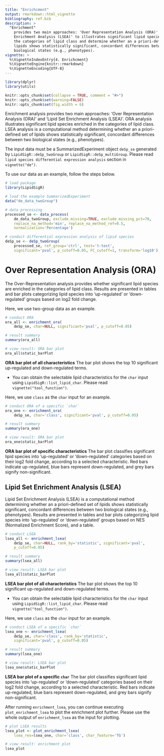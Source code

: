 ```yaml
---
title: "Enrichcment"
output: rmarkdown::html_vignette
bibliography: ref.bib 
description: >
  "Enrichment" 
    provides two main approaches: 'Over Representation Analysis (ORA)' and 'Lipid Set 
    Enrichment Analysis (LSEA)' to illustrates significant lipid species enriched in 
    the categories of lipid class and determine whether an a priori-defined set of 
    lipids shows statistically significant, concordant differences between two 
    biological states (e.g., phenotypes).
vignette: >
  %\VignetteIndexEntry{4. Enrichcment}
  %\VignetteEngine{knitr::rmarkdown}
  %\VignetteEncoding{UTF-8}
---
```


```r
library(dplyr)
library(utils)
```

```r
knitr::opts_chunk$set(collapse = TRUE, comment = "#>")
knitr::opts_chunk$set(warning=FALSE)
knitr::opts_chunk$set(fig.width = 6)
```

Enrichment analysis provides two main approaches: 'Over Representation Analysis (ORA)' 
and 'Lipid Set Enrichment Analysis (LSEA)'. ORA analysis illustrates significant 
lipid species enriched in the categories of lipid class. LSEA analysis is a 
computational method determining whether an a priori-defined set of lipids 
shows statistically significant, concordant differences between two biological 
states (e.g., phenotypes).

The input data must be a SummarizedExperiment object `deSp_se` generated by 
`LipidSigR::deSp_twoGroup` or `LipidSigR::deSp_multiGroup`. 
Please read `lipid species differential expression analysis` section in `vignette("de")`.

To use our data as an example, follow the steps below.
```r
# load package
library(LipidSigR)

# load the example SummarizedExperiment
data("de_data_twoGroup")

# data processing
processed_se <- data_process(
    de_data_twoGroup, exclude_missing=TRUE, exclude_missing_pct=70, 
    replace_na_method='min', replace_na_method_ref=0.5, 
    normalization='Percentage')

# conduct differential expression analysis of lipid species
deSp_se <- deSp_twoGroup(
    processed_se, ref_group='ctrl', test='t-test',
    significant='pval', p_cutoff=0.05, FC_cutoff=1, transform='log10')
```

# Over Representation Analysis (ORA)
The Over-Representation analysis provides whether significant lipid species are 
enriched in the categories of lipid class. Results are presented in tables and bar plots 
categorizing lipid species into 'up-regulated' or 'down-regulated' groups 
based on log2 fold change.

Here, we use two-group data as an example.
```r
# conduct ORA 
ora_all <- enrichment_ora(
    deSp_se, char=NULL, significant='pval', p_cutoff=0.05)

# result summary 
summary(ora_all)

# view result: ORA bar plot
ora_all$static_barPlot 
```

**ORA bar plot of all characteristics**
The bar plot shows the top 10 significant up-regulated and down-regulated terms.


* You can obtain the selectable lipid characteristics for the `char` input 
using `LipidSigR::list_lipid_char`. Please read `vignette("tool_function")`.

Here, we use `class` as the `char` input for an example.
```r
# conduct ORA of a specific `char`
ora_one <- enrichment_ora(
    deSp_se, char='class', significant='pval', p_cutoff=0.05)

# result summary 
summary(ora_one)

# view result: ORA bar plot
ora_one$static_barPlot 
```

**ORA bar plot of specific characteristics**
The bar plot classifies significant lipid species into 'up-regulated' or 'down-regulated' categories based on their log2 fold change, according to a selected characteristic. Red bars indicate up-regulated, blue bars represent down-regulated, and grey bars signify non-significant.


## Lipid Set Enrichment Analysis (LSEA)
Lipid Set Enrichment Analysis (LSEA) is a computational method determining 
whether an a priori-defined set of lipids shows statistically significant, 
concordant differences between two biological states (e.g., phenotypes). 
Results are presented in tables and bar plots categorizing 
lipid species into 'up-regulated' or 'down-regulated' groups based on NES 
(Normalized Enrichment Score), and a table.

```r
# conduct LSEA
lsea_all <- enrichment_lsea(
    deSp_se, char=NULL, rank_by='statistic', significant='pval', 
    p_cutoff=0.05)

# result summary 
summary(lsea_all)

# view result: LSEA bar plot
lsea_all$static_barPlot
```

**LSEA bar plot of all characteristics**
The bar plot shows the top 10 significant up-regulated and down-regulated terms.


* You can obtain the selectable lipid characteristics for the `char` input 
using `LipidSigR::list_lipid_char`. Please read `vignette("tool_function")`.

Here, we use `class` as the `char` input for an example.
```r
# conduct LSEA of a specific `char`
lsea_one <- enrichment_lsea(
    deSp_se, char='class', rank_by='statistic', 
    significant='pval', p_cutoff=0.05)

# result summary 
summary(lsea_one)

# view result: LSEA bar plot
lsea_one$static_barPlot
```

**LSEA bar plot of a specific `char`**
The bar plot classifies significant lipid species into 'up-regulated' or 'down-regulated' categories based on their log2 fold change, according to a selected characteristic. Red bars indicate up-regulated, blue bars represent down-regulated, and grey bars signify non-significant.


After running `enrichment_lsea`, you can continue executing `plot_enrichment_lsea` to plot the enrichment plot further.
Please use the whole output of `enrichment_lsea` as the input for plotting.
```r
# plot LSEA results
lsea_plot <- plot_enrichment_lsea(
    lsea_res=lsea_one, char='class', char_feature='TG')

# view result: enrichment plot
lsea_plot
```
